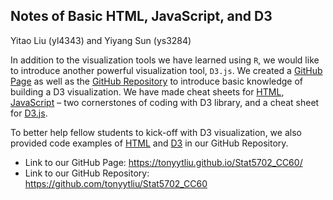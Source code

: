 ## Notes of Basic HTML, JavaScript, and D3

Yitao Liu (yl4343) and Yiyang Sun (ys3284)

In addition to the visualization tools we have learned using `R`, we would like to introduce another powerful visualization tool, `D3.js`. We created a [GitHub Page](https://tonyytliu.github.io/Stat5702_CC60/){target="_blank"} as well as the [GitHub Repository](https://github.com/tonyytliu/Stat5702_CC60){target="_blank"} to introduce basic knowledge of building a D3 visualization. We have made cheat sheets for [HTML](https://github.com/tonyytliu/Stat5702_CC60/blob/master/intro_to_html/Basic_HTML_Notes.pdf){target="_blank"}, [JavaScript](https://github.com/tonyytliu/Stat5702_CC60/blob/master/intro_to_js/Basic_JavaScript_Notes.pdf){target="_blank"} -- two cornerstones of coding with D3 library, and a cheat sheet for [D3.js](https://github.com/tonyytliu/Stat5702_CC60/blob/master/intro_to_d3/Basic_D3_Notes.pdf){target="_blank"}. 

To better help fellow students to kick-off with D3 visualization, we also provided code examples of [HTML](https://github.com/tonyytliu/Stat5702_CC60/blob/master/intro_to_html/html_examples.html){target="_blank"} and [D3](https://github.com/tonyytliu/Stat5702_CC60/blob/master/intro_to_d3/d3_example.html){target="_blank"} in our GitHub Repository.

- Link to our GitHub Page: [https://tonyytliu.github.io/Stat5702_CC60/](https://tonyytliu.github.io/Stat5702_CC60/){target="_blank"}
- Link to our GitHub Repository: [https://github.com/tonyytliu/Stat5702_CC60](https://github.com/tonyytliu/Stat5702_CC60){target="_blank"}
